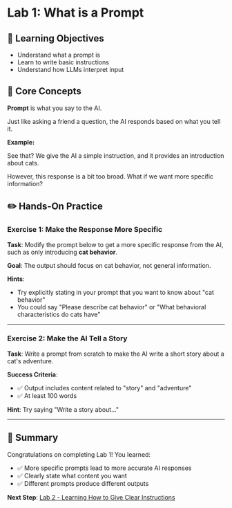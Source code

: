 # Lab 1: What is a Prompt

## 📖 Learning Objectives

- Understand what a prompt is
- Learn to write basic instructions
- Understand how LLMs interpret input

## 🎯 Core Concepts

**Prompt** is what you say to the AI.

Just like asking a friend a question, the AI responds based on what you tell it.

**Example:**

<StaticPromptDemo
  exerciseId="lab1-demo"
  initialValue="Tell me about cats"
  demoOutput="Cats are adorable domestic animals. They typically have soft fur, agile movements, enjoy sunbathing and playing. Cats have strong independence but also like to interact with their owners..."
/>

See that? We give the AI a simple instruction, and it provides an introduction about cats.

However, this response is a bit too broad. What if we want more specific information?

## ✏️ Hands-On Practice

### Exercise 1: Make the Response More Specific

**Task**: Modify the prompt below to get a more specific response from the AI, such as only introducing **cat behavior**.

<PromptEditor
  exerciseId="lab1-ex1"
  mode="editable"
  initialValue="Tell me about cats"
/>

**Goal**: The output should focus on cat behavior, not general information.

**Hints**:
- Try explicitly stating in your prompt that you want to know about "cat behavior"
- You could say "Please describe cat behavior" or "What behavioral characteristics do cats have"

---

### Exercise 2: Make the AI Tell a Story

**Task**: Write a prompt from scratch to make the AI write a short story about a cat's adventure.

<PromptEditor
  exerciseId="lab1-ex2"
  mode="blank"
  placeholder="Write your prompt here..."
/>

**Success Criteria**:
- ✅ Output includes content related to "story" and "adventure"
- ✅ At least 100 words

**Hint**: Try saying "Write a story about..."

---

## 📝 Summary

Congratulations on completing Lab 1! You learned:

- ✅ More specific prompts lead to more accurate AI responses
- ✅ Clearly state what content you want
- ✅ Different prompts produce different outputs

**Next Step**: [Lab 2 - Learning How to Give Clear Instructions](/dashboard/vibecoding/labs/lab2)
